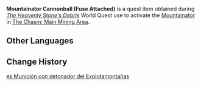 {{Item Infobox
|id           = 101633
|image        = Item Mountainator Cannonball (Fuse Attached).png
|type         = Quest Items
|description  = A cannonball with a fuse carefully attached. Ready to be fired at any time!
|source1      = [[The Heavenly Stone's Debris]]
}}
'''Mountainator Cannonball (Fuse Attached)''' is a quest item obtained during ''[[The Heavenly Stone's Debris]]'' World Quest use to activate the [[Mountainator]] in [[The Chasm: Main Mining Area]].

==Other Languages==
{{Other Languages
|default_hidden = 1
|en      = Mountainator Cannonball (Fuse Attached)
|zhs     = 装有引信的「开山炮」炮弹
|zhs_rm  = Zhuāngyǒu Yǐnxìn de "Kāi Shānpào" Pàodàn
|zht     = 裝有引信的「開山炮」炮彈
|zht_rm  = Zhuāngyǒu Yǐnxìn de "Kāi Shānpào" Pàodàn
|ja      = 信管の入った「発破砲」の砲弾
|ja_rm   = Shinkan no Haitta "Happa-hou" no Houdan{{Assumed}}
|ko      = 기폭 장치를 설치한 「개산포」 포탄
|ko_rm   = Gipok Jangchireul Seolchihan "Gaesanpo" Potan
|es      = Munición con detonador del Explotamontañas
|fr      = Boulet de démontagnateur avec détonateur
|ru      = Снаряды горовзрывателя с детонатором
|th      = ลูกกระสุนปืนใหญ่ "ปืนระเบิดเปิดภูเขา" ที่ติดตั้งชนวนไว้แล้ว
|th_rm   = 
|vi      = Đạn Pháo Phá Núi Có Đầu Dẫn
|de      = Mit Zünder versehene Kugeln des „Bergsprengers“
|id      = Amunisi Mountainator (Sumbu Terpasang)
|pt      = Munição com Detonador do Canhão Demole-Montanhas
|tr      = Dağdeviren Güllesi (Fitilli)
|it      = Palla di cannone Scoppiamontagna (con miccia)
}}

==Change History==
{{Change History|2.6}}
[[es:Munición con detonador del Explotamontañas]]